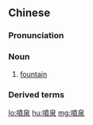 {{also|喷泉}}
==Chinese==
{{zh-forms|s=喷泉}}

===Pronunciation===
{{zh-pron
|m=pēnquán
|c=pan3 cyun4
|mn=phùn-chôaⁿ
|cat=n
}}

===Noun===
{{zh-noun}}

# [[fountain]]

===Derived terms===
{{zh-der|音樂噴泉}}

[[lo:噴泉]]
[[hu:噴泉]]
[[mg:噴泉]]